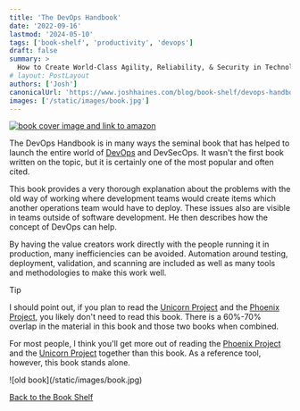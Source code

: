```yaml
---
title: 'The DevOps Handbook'
date: '2022-09-16'
lastmod: '2024-05-10'
tags: ['book-shelf', 'productivity', 'devops']
draft: false
summary: >
  How to Create World-Class Agility, Reliability, & Security in Technology Organizations
# layout: PostLayout
authors: ['Josh']
canonicalUrl: 'https://www.joshhaines.com/blog/book-shelf/devops-handbook'
images: ['/static/images/book.jpg']
---
```


<div className="mx-auto w-1/3">
  <a href="https://www.amazon.com/DevOps-Handbook-World-Class-Reliability-Organizations/dp/1950508404/">
    <img
      alt="book cover image and link to amazon"
      src="https://m.media-amazon.com/images/I/51peMkV0w2L._SY445_SX342_.jpg"
    />
  </a>
</div>

The DevOps Handbook is in many ways the seminal book that has helped to launch the entire world of [DevOps](/tags/devops) and DevSecOps. It wasn't the first book written on the topic, but it is certainly one of the most popular and often cited.

This book provides a very thorough explanation about the problems with the old way of working where development teams would create items which another operations team would have to deploy. These issues also are visible in teams outside of software development. He then describes how the concept of DevOps can help.

By having the value creators work directly with the people running it in production, many inefficiencies can be avoided. Automation around testing, deployment, validation, and scanning are included as well as many tools and methodologies to make this work well.

> [!TIP]
> I should point out, if you plan to read the [Unicorn Project](/blog/book-shelf/unicorn-project) and the [Phoenix Project](/blog/book-shelf/phoenix-project), you likely don't need to read this book. There is a 60%-70% overlap in the material in this book and those two books when combined.

For most people, I think you'll get more out of reading the [Phoenix Project](/blog/book-shelf/phoenix-project) and the [Unicorn Project](/blog/book-shelf/unicorn-project) together than this book. As a reference tool, however, this book stands alone.

<div className="-mx-2 flex flex-wrap justify-center overflow-hidden xl:-mx-2">
  <div className="my-1 w-full overflow-hidden px-2 xl:my-1 xl:w-3/4 xl:px-2">
    ![old book](/static/images/book.jpg)
  </div>
</div>

[Back to the Book Shelf](/blog/book-shelf)
